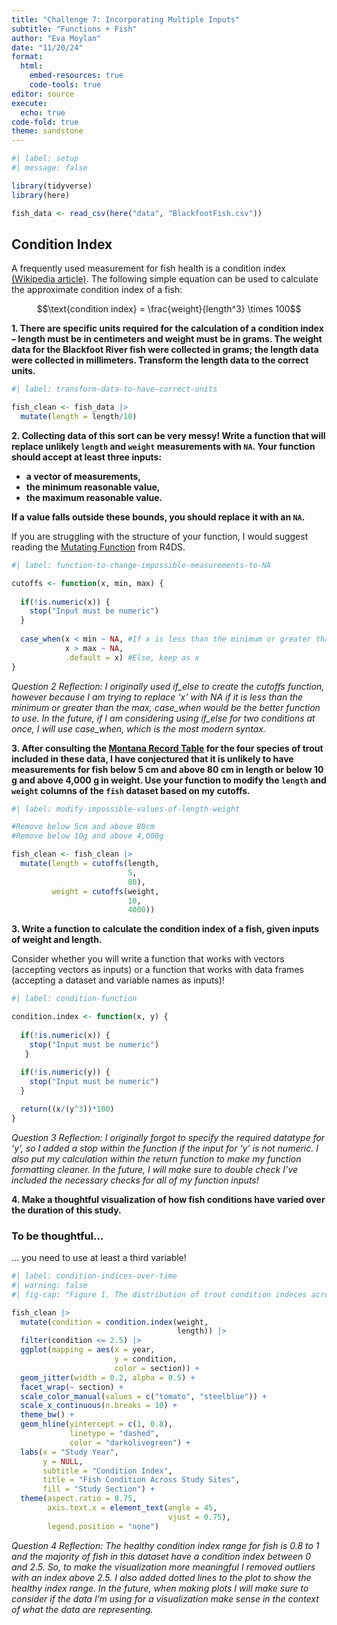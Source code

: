 ```yaml
---
title: "Challenge 7: Incorporating Multiple Inputs"
subtitle: "Functions + Fish"
author: "Eva Moylan"
date: "11/20/24"
format: 
  html:  
    embed-resources: true
    code-tools: true
editor: source
execute: 
  echo: true
code-fold: true
theme: sandstone
---
```


```r
#| label: setup
#| message: false

library(tidyverse)
library(here)

fish_data <- read_csv(here("data", "BlackfootFish.csv"))

```

## Condition Index

A frequently used measurement for fish health is a condition index [(Wikipedia article)](https://en.wikipedia.org/wiki/Condition_index_in_fish). The following
simple equation can be used to calculate the approximate condition index of a
fish:

$$\text{condition index} = \frac{weight}{length^3} \times 100$$

**1. There are specific units required for the calculation of a condition index -- length must be in centimeters and weight must be in grams. The weight data for the Blackfoot River fish were collected in grams; the length data were collected in millimeters. Transform the length data to the correct units.**

```r
#| label: transform-data-to-have-correct-units

fish_clean <- fish_data |>
  mutate(length = length/10)

```

**2. Collecting data of this sort can be very messy! Write a function that will replace unlikely `length` and `weight` measurements with `NA`. Your function should accept at least three inputs:**

+ **a vector of measurements,**
+ **the minimum reasonable value,**
+ **the maximum reasonable value.**

**If a value falls outside these bounds, you should replace it with an `NA`.**

::: callout-tip
If you are struggling with the structure of your function, I would suggest reading the [Mutating Function](https://r4ds.hadley.nz/functions.html#mutate-functions) from R4DS.
:::

```r
#| label: function-to-change-impossible-measurements-to-NA

cutoffs <- function(x, min, max) {
  
  if(!is.numeric(x)) {
    stop("Input must be numeric")
  }
  
  case_when(x < min ~ NA, #If x is less than the minimum or greater than the max..
            x > max ~ NA, 
            .default = x) #Else, keep as x
}

```

*Question 2 Reflection: I originally used if_else to create the cutoffs function, however because I am trying to replace 'x' with NA if it is less than the minimum or greater than the max, case_when would be the better function to use. In the future, if I am considering using if_else for two conditions at once, I will use case_when, which is the most modern syntax.*

**3. After consulting the [Montana Record Table](https://fwp.mt.gov/fish/anglingData/records) for the four species of trout included in these data, I have conjectured that it is unlikely to have measurements for fish below 5 cm and above 80 cm in length or below 10 g and above 4,000 g in weight. Use your function to modify the `length` and `weight` columns of the `fish` dataset based on my cutoffs.**

```r
#| label: modify-impossible-values-of-length-weight

#Remove below 5cm and above 80cm
#Remove below 10g and above 4,000g

fish_clean <- fish_clean |>
  mutate(length = cutoffs(length,
                          5,
                          80),
         weight = cutoffs(weight,
                          10,
                          4000)) 
```

**3. Write a function to calculate the condition index of a fish, given inputs of weight and length.**

::: callout-warning
Consider whether you will write a function that works with vectors (accepting
vectors as inputs) or a function that works with data frames (accepting a 
dataset and variable names as inputs)!
:::

```r
#| label: condition-function

condition.index <- function(x, y) {
   
  if(!is.numeric(x)) {
    stop("Input must be numeric")
   }
  
  if(!is.numeric(y)) {
    stop("Input must be numeric")
  }

  return((x/(y^3))*100)
}

```

*Question 3 Reflection: I originally forgot to specify the required datatype for 'y', so I added a stop within the function if the input for 'y' is not numeric. I also put my calculation within the return function to make my function formatting cleaner. In the future, I will make sure to double check I've included the necessary checks for all of my function inputs!*

**4. Make a thoughtful visualization of how fish conditions have varied over the duration of this study.**

::: callout-warning
### To be thoughtful...

... you need to use at least a third variable!
:::

```r
#| label: condition-indices-over-time
#| warning: false
#| fig-cap: "Figure 1. The distribution of trout condition indeces across study years 1988 to 2006 in the Johsrud and Scotty Brown study regions. The green dotted lines represent the healthy index range of 0.8 to 1."

fish_clean |>
  mutate(condition = condition.index(weight, 
                                     length)) |>
  filter(condition <= 2.5) |>
  ggplot(mapping = aes(x = year,
                       y = condition,
                       color = section)) +
  geom_jitter(width = 0.2, alpha = 0.5) +
  facet_wrap(~ section) +
  scale_color_manual(values = c("tomato", "steelblue")) +
  scale_x_continuous(n.breaks = 10) +
  theme_bw() +
  geom_hline(yintercept = c(1, 0.8), 
             linetype = "dashed", 
             color = "darkolivegreen") +
  labs(x = "Study Year",
       y = NULL,
       subtitle = "Condition Index",
       title = "Fish Condition Across Study Sites",
       fill = "Study Section") +
  theme(aspect.ratio = 0.75,
        axis.text.x = element_text(angle = 45, 
                                   vjust = 0.75),
        legend.position = "none")

```
*Question 4 Reflection: The healthy condition index range for fish is 0.8 to 1 and the majority of fish in this dataset have a condition index between 0 and 2.5. So, to make the visualization more meaningful I removed outliers with an index above 2.5. I also added dotted lines to the plot to show the healthy index range. In the future, when making plots I will make sure to consider if the data I'm using for a visualization make sense in the context of what the data are representing.*